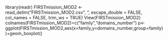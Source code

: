library(readr)
FIRSTmission_MOD2 <- read_delim("FIRSTmission_MOD2.csv",
"\t", escape_double = FALSE, col_names = FALSE,
trim_ws = TRUE)
View(FIRSTmission_MOD2)
colnames(FIRSTmission_MOD2)=c("family","domains_number")
p<-ggplot(FIRSTmission_MOD2,aes(x=family,y=domains_number,group=family))+geom_boxplot()